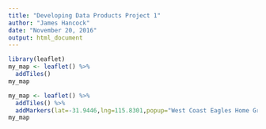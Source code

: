 ---
title: "Developing Data Products Project 1"
author: "James Hancock"
date: "November 20, 2016"
output: html_document
---

```{r}
library(leaflet)
my_map <- leaflet() %>%
  addTiles()
my_map
```

```{r}
my_map <- leaflet() %>%
  addTiles() %>%
  addMarkers(lat=-31.9446,lng=115.8301,popup="West Coast Eagles Home Ground")
my_map
```

